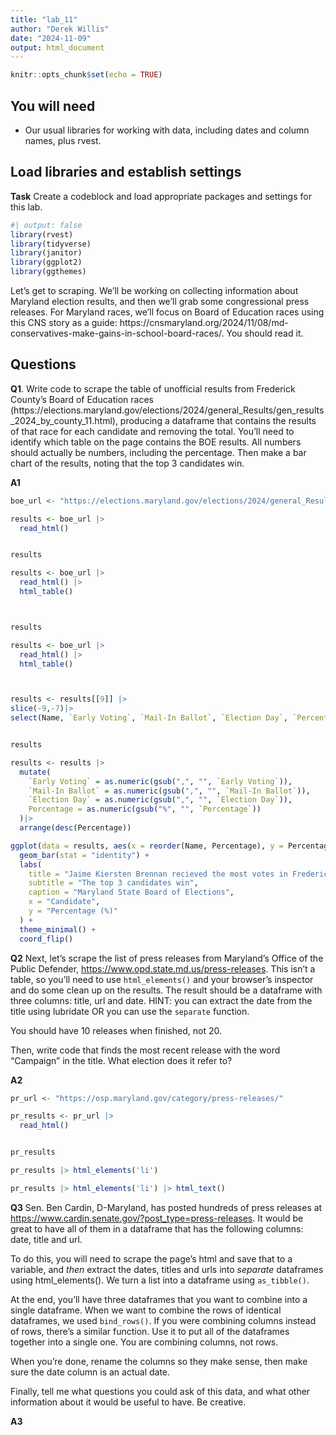 ```yaml
---
title: "lab_11"
author: "Derek Willis"
date: "2024-11-09"
output: html_document
---
```


```r
knitr::opts_chunk$set(echo = TRUE)
```

## You will need

-   Our usual libraries for working with data, including dates and column names, plus rvest.

## Load libraries and establish settings

**Task** Create a codeblock and load appropriate packages and settings for this lab.

```r
#| output: false
library(rvest)
library(tidyverse)
library(janitor)
library(ggplot2)
library(ggthemes)
```


Let's get to scraping. We'll be working on collecting information about Maryland election results, and then we'll grab some congressional press releases. For Maryland races, we'll focus on Board of Education races using this CNS story as a guide: https://cnsmaryland.org/2024/11/08/md-conservatives-make-gains-in-school-board-races/. You should read it.

## Questions

**Q1**. Write code to scrape the table of unofficial results from Frederick County's Board of Education races (https://elections.maryland.gov/elections/2024/general_Results/gen_results_2024_by_county_11.html), producing a dataframe that contains the results of that race for each candidate and removing the total. You'll need to identify which table on the page contains the BOE results. All numbers should actually be numbers, including the percentage. Then make a bar chart of the results, noting that the top 3 candidates win.

**A1**

```r
boe_url <- "https://elections.maryland.gov/elections/2024/general_Results/gen_results_2024_by_county_11.html"
```

```r

results <- boe_url |>
  read_html()


results

```

```r

results <- boe_url |>
  read_html() |>
  html_table()



results
```

```r

results <- boe_url |>
  read_html() |>
  html_table()



results <- results[[9]] |>
slice(-9,-7)|>
select(Name, `Early Voting`, `Mail-In Ballot`, `Election Day`, `Percentage`)


results
```

```r
results <- results |>
  mutate(
    `Early Voting` = as.numeric(gsub(",", "", `Early Voting`)), 
    `Mail-In Ballot` = as.numeric(gsub(",", "", `Mail-In Ballot`)),
    `Election Day` = as.numeric(gsub(",", "", `Election Day`)),
    Percentage = as.numeric(gsub("%", "", `Percentage`)) 
  )|>
  arrange(desc(Percentage))
```

```r
ggplot(data = results, aes(x = reorder(Name, Percentage), y = Percentage, fill = Name)) +
  geom_bar(stat = "identity") + 
  labs(
    title = "Jaime Kiersten Brennan recieved the most votes in Frederick County for the School Board",
    subtitle = "The top 3 candidates win", 
    caption = "Maryland State Board of Elections",
    x = "Candidate",
    y = "Percentage (%)"
  ) +
  theme_minimal() +
  coord_flip() 
```


**Q2** Next, let's scrape the list of press releases from Maryland's Office of the Public Defender, <https://www.opd.state.md.us/press-releases>. This isn't a table, so you'll need to use `html_elements()` and your browser's inspector and do some clean up on the results. The result should be a dataframe with three columns: title, url and date. HINT: you can extract the date from the title using lubridate OR you can use the `separate` function.

You should have 10 releases when finished, not 20.

Then, write code that finds the most recent release with the word "Campaign" in the title. What election does it refer to?

**A2** 

```r
pr_url <- "https://osp.maryland.gov/category/press-releases/"
```

```r
pr_results <- pr_url |>
  read_html()


pr_results
```

```r
pr_results |> html_elements('li')
```

```r
pr_results |> html_elements('li') |> html_text()
```


**Q3** Sen. Ben Cardin, D-Maryland, has posted hundreds of press releases at <https://www.cardin.senate.gov/?post_type=press-releases>. It would be great to have all of them in a dataframe that has the following columns: date, title and url.

To do this, you will need to scrape the page's html and save that to a variable, and *then* extract the dates, titles and urls into *separate* dataframes using html_elements(). We turn a list into a dataframe using `as_tibble()`.

At the end, you'll have three dataframes that you want to combine into a single dataframe. When we want to combine the rows of identical dataframes, we used `bind_rows()`. If you were combining columns instead of rows, there's a similar function. Use it to put all of the dataframes together into a single one. You are combining columns, not rows.

When you're done, rename the columns so they make sense, then make sure the date column is an actual date.

Finally, tell me what questions you could ask of this data, and what other information about it would be useful to have. Be creative.

**A3** 

```r

```

